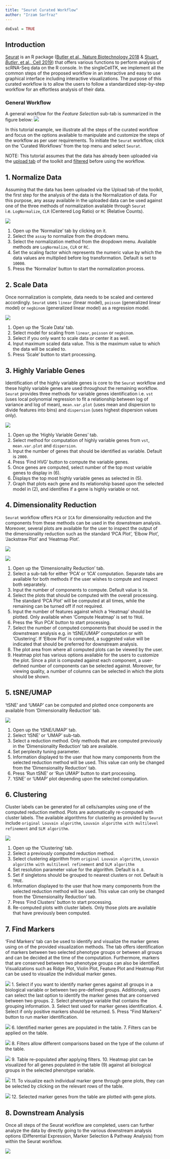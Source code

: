 ```yaml
---
title: "Seurat Curated Workflow"
author: "Irzam Sarfraz"
---
```

```r
doEval = TRUE
```
## Introduction
[Seurat](https://satijalab.org/seurat/) is an R package ([Butler et al., Nature Biotechnology 2018](https://www.nature.com/articles/nbt.4096) & [Stuart*, Butler*, et al., Cell 2019](https://www.cell.com/cell/fulltext/S0092-8674(19)30559-8)) that offers various functions to perform analysis of scRNA-Seq data on the R console. In the singleCellTK, we implement all the common steps of the proposed workflow in an interactive and easy to use graphical interface including interactive visualizations. The purpose of this curated workflow is to allow the users to follow a standardized step-by-step workflow for an effortless analysis of their data.

### General Workflow
A general workflow for the *Feature Selection* sub-tab is summarized in the figure below:
![](ui_screenshots/seurat/seurat_workflow.png)

In this tutorial example, we illustrate all the steps of the curated workflow and focus on the options available to manipulate and customize the steps of the workflow as per user requirements. To initiate the `Seurat` workflow, click on the 'Curated Workflows' from the top menu and select `Seurat`. 

NOTE: This tutorial assumes that the data has already been uploaded via the [upload tab]() of the toolkit and [filtered]() before using the workflow. 

## 1. Normalize Data
Assuming that the data has been uploaded via the Upload tab of the toolkit, the first step for the analysis of the data is the Normalization of data. For this purpose, any assay available in the uploaded data can be used against one of the three methods of normalization available through `Seurat` i.e. `LogNormalize`, `CLR` (Centered Log Ratio) or `RC` (Relative Counts).

![](ui_screenshots/seurat/seurat_1_normalize_annotated.png)

1. Open up the 'Normalize' tab by clicking on it.
2. Select the `assay` to normalize from the dropdown menu.
3. Select the normalization method from the dropdown menu. Available methods are `LogNormalize`, `CLR` or `RC`.
4. Set the scaling factor which represents the numeric value by which the data values are multiplied before log transformation. Default is set to `10000`.
5. Press the 'Normalize' button to start the normalization process.

## 2. Scale Data
Once normalization is complete, data needs to be scaled and centered accordingly. `Seurat` uses `linear` (linear model), `poisson` (generalized linear model) or `negbinom` (generalized linear model) as a regression model.

![](ui_screenshots/seurat/seurat_2_scale_annotated.png)

1. Open up the 'Scale Data' tab.
2. Select model for scaling from `linear`, `poisson` or `negbinom`.
3. Select if you only want to scale data or center it as well.
4. Input maximum scaled data value. This is the maximum value to which the data will be scaled to.
5. Press 'Scale' button to start processing.

## 3. Highly Variable Genes
Identification of the highly variable genes is core to the `Seurat` workflow and these highly variable genes are used throughout the remaining workflow. `Seurat` provides three methods for variable genes identification i.e. `vst` (uses local polynomial regression to fit a relationship between log of variance and log of mean), `mean.var.plot` (uses mean and dispersion to divide features into bins) and `dispersion` (uses highest dispersion values only).

![](ui_screenshots/seurat/seurat_3_hvg_annotated.png)

1. Open up the 'Highly Variable Genes' tab.
2. Select method for computation of highly variable genes from `vst`, `mean.var.plot` and `dispersion`.
3. Input the number of genes that should be identified as variable. Default is `2000`.
4. Press 'Find HVG' button to compute the variable genes.
5. Once genes are computed, select number of the top most variable genes to display in (6).
6. Displays the top most highly variable genes as selected in (5).
7. Graph that plots each gene and its relationship based upon the selected model in (2), and identifies if a gene is highly variable or not.

## 4. Dimensionality Reduction
`Seurat` workflow offers `PCA` or `ICA` for dimensionality reduction and the components from these methods can be used in the downstream analysis. Moreover, several plots are available for the user to inspect the output of the dimensionality reduction such as the standard 'PCA Plot', 'Elbow Plot', 'Jackstraw Plot' and 'Heatmap Plot'.

![](ui_screenshots/seurat/seurat_4_dimensionalityReduction_annotated_1.png)

![](ui_screenshots/seurat/seurat_4_dimensionalityReduction_annotated_2.png)

1. Open up the 'Dimensionality Reduction' tab.
2. Select a sub-tab for either 'PCA' or 'ICA' computation. Separate tabs are available for both methods if the user wishes to compute and inspect both separately.
3. Input the number of components to compute. Default value is `50`.
4. Select the plots that should be computed with the overall processing. The standard 'PCA Plot' will be computed at all times, while the remaining can be turned off if not required.
5. Input the number of features against which a 'Heatmap' should be plotted. Only available when 'Compute Heatmap' is set to `TRUE`.
6. Press the 'Run PCA' button to start processing.
7. Select the number of computed components that should be used in the downstream analysis e.g. in 'tSNE/UMAP' computation or with 'Clustering'. If 'Elbow Plot' is computed, a suggested value will be indicated that should be preferred for downstream analysis.
8. The plot area from where all computed plots can be viewed by the user.
9. Heatmap plot has various options available for the users to customize the plot. Since a plot is computed against each component, a user-defined number of components can be selected against. Moreover, for viewing quality, a number of columns can be selected in which the plots should be shown.

## 5. tSNE/UMAP
'tSNE' and 'UMAP' can be computed and plotted once components are available from 'Dimensionality Reduction' tab.

![](ui_screenshots/seurat/seurat_5_tsneUmap.png)

1. Open up the 'tSNE/UMAP' tab.
2. Select 'tSNE' or 'UMAP' sub-tab.
3. Select a reduction method. Only methods that are computed previously in the 'Dimensionality Reduction' tab are available.
4. Set perplexity tuning parameter.
5. Information displayed to the user that how many components from the selected reduction method will be used. This value can only be changed from the 'Dimensionality Reduction' tab.
6. Press 'Run tSNE' or 'Run UMAP' button to start processing.
7. 'tSNE' or 'UMAP' plot depending upon the selected computation.

## 6. Clustering
Cluster labels can be generated for all cells/samples using one of the computed reduction method. Plots are automatically re-computed with cluster labels. The available algorithms for clustering as provided by `Seurat` include `original Louvain algorithm`, `Louvain algorithm with multilevel refinement` and `SLM algorithm`.

![](ui_screenshots/seurat/seurat_6_clustering.png)

1. Open up the 'Clustering' tab.
2. Select a previously computed reduction method.
3. Select clustering algorithm from `original Louvain algorithm`, `Louvain algorithm with multilevel refinement` and `SLM algorithm`
4. Set resolution parameter value for the algorithm. Default is `0.8`.
5. Set if singletons should be grouped to nearest clusters or not. Default is `TRUE`.
6. Information displayed to the user that how many components from the selected reduction method will be used. This value can only be changed from the 'Dimensionality Reduction' tab.
7. Press 'Find Clusters' button to start processing.
8. Re-computed plots with cluster labels. Only those plots are available that have previously been computed.

## 7. Find Markers
'Find Markers' tab can be used to identify and visualize the marker genes using on of the provided visualization methods. The tab offers identification of markers between two selected phenotype groups or between all groups and can be decided at the time of the computation. Furthermore, markers that are conserved between two phenotype groups can also be identified. Visualizations such as Ridge Plot, Violin Plot, Feature Plot and Heatmap Plot can be used to visualize the individual marker genes. 

![](ui_screenshots/seurat/seurat_7_findmarkers_1.png)
1. Select if you want to identify marker genes against all groups in a biological variable or between two pre-defined groups. Additionally, users can select the last option to identify the marker genes that are conserved between two groups.
2. Select phenotype variable that contains the grouping information.
3. Select test used for marker genes identification.
4. Select if only positive markers should be returned.
5. Press "Find Markers" button to run marker identification.

![](ui_screenshots/seurat/seurat_7_findmarkers_2.png)
6. Identified marker genes are populated in the table.
7. Filters can be applied on the table.

![](ui_screenshots/seurat/seurat_7_findmarkers_3.png)
8. Filters allow different comparisons based on the type of the column of the table.

![](ui_screenshots/seurat/seurat_7_findmarkers_4.png)
9. Table re-populated after applying filters.
10. Heatmap plot can be visualized for all genes populated in the table (9) against all biological groups in the selected phenotype variable.

![](ui_screenshots/seurat/seurat_7_findmarkers_5.png)
11. To visualize each individual marker gene through gene plots, they can be selected by clicking on the relevant rows of the table.

![](ui_screenshots/seurat/seurat_7_findmarkers_6.png)
12. Selected marker genes from the table are plotted with gene plots.

## 8. Downstream Analysis
Once all steps of the Seurat workflow are completed, users can further analyze the data by directly going to the various downstream analysis options (Differential Expression, Marker Selection & Pathway Analysis) from within the Seurat workflow.

![](ui_screenshots/seurat/seurat_7_findmarkers_7.png)
